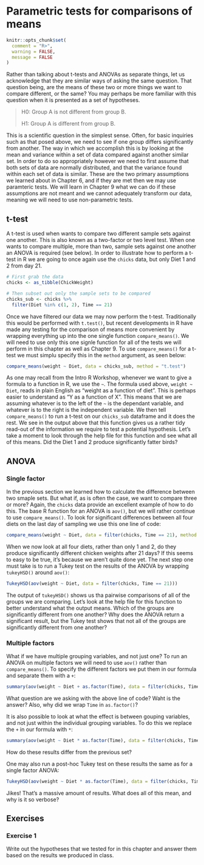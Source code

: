 # Parametric tests for comparisons of means

```r
knitr::opts_chunk$set(
  comment = "R>", 
  warning = FALSE, 
  message = FALSE
)
```

Rather than talking about t-tests and ANOVAs as separate things, let us acknowledge that they are similar ways of asking the same question. That question being, are the means of these two or more things we want to compare different, or the same? You may perhaps be more familiar with this question when it is presented as a set of hypotheses.

> H0: Group A is not different from group B.
>
> H1: Group A is different from group B.

This is a scientific question in the simplest sense. Often, for basic inquiries such as that posed above, we need to see if one group differs significantly from another. The way in which we accomplish this is by looking at the mean and variance within a set of data compared against another similar set. In order to do so appropriately however we need to first assume that both sets of data are normally distributed, and that the variance found within each set of data is similar. These are the two primary assumptions we learned about in Chapter 6, and if they are met then we may use paramteric tests. We will learn in Chapter 9 what we can do if these assumptions are not meant and we cannot adequately transform our data, meaning we will need to use non-parametric tests.

## t-test

A t-test is used when wants to compare two different sample sets against one another. This is also known as a two-factor or two level test. When one wants to compare multiple, more than two, sample sets against one another an ANOVA is required (see below). In order to illustrate how to perform a t-test in R we are going to once again use the `chicks` data, but only Diet 1 and 2 from day 21.

```r
# First grab the data
chicks <- as_tibble(ChickWeight)

# Then subset out only the sample sets to be compared
chicks_sub <- chicks %>% 
  filter(Diet %in% c(1, 2), Time == 21)
```

Once we have filtered our data we may now perform the t-test. Traditionally this would be performed with `t.test()`, but recent developments in R have made any testing for the comparison of means more convenient by wrapping everything up into the one single function `compare_means()`. We will need to use only this one signle function for all of the tests we will perform in this chapter as well as Chapter 9. To use `compare_means()` for a t-test we must simplu specify this in the `method` argument, as seen below:

```r
compare_means(weight ~ Diet, data = chicks_sub, method = "t.test")
```

As one may recall from the Intro R Workshop, whenever we want to give a formula to a function in R, we use the `~`. The formula used above, `weight ~ Diet`, reads in plain English as "weight as a function of diet". This is perhaps easier to understand as "Y as a function of X". This means that we are assuming whatever is to the left of the `~` is the dependant variable, and whatever is to the right is the independent variable. We then tell `compare_means()` to run a t-test on our `chicks_sub` dataframe and it does the rest. We see in the output above that this function gives us a rather tidy read-out of the information we require to test a potential hypothesis. Let's take a moment to look through the help file for this function and see what all of this means. Did the Diet 1 and 2 produce significantly fatter birds?

## ANOVA

### Single factor

In the previous section we learned how to calculate the difference between two smaple sets. But what if, as is often the case, we want to compare three or more? Again, the `chicks` data provide an excellent example of how to do this. The base R function for an ANOVA is `aov()`, but we will rather continue to use `compare_means()`. To look for significant differences between all four diets on the last day of sampling we use this one line of code:

```r
compare_means(weight ~ Diet, data = filter(chicks, Time == 21), method = "anova")
```

When we now look at all four diets, rather than only 1 and 2, do they produce significantly different chicken weights after 21 days? If this seems to easy to be true, it's because we aren't quite done yet. The next step one must take is to run a Tukey test on the results of the ANOVA by wrapping `tukeyHSD()` around `aov()`:

```r
TukeyHSD(aov(weight ~ Diet, data = filter(chicks, Time == 21)))
```

The output of `tukeyHSD()` shows us tha pairwise comparisons of all of the groups we are comparing. Let's look at the help file for this function to better understand what the output means. Which of the groups are significantly different from one another? Why does the ANOVA return a significant result, but the Tukey test shows that not all of the groups are significantly different from one another?

### Multiple factors

What if we have multiple grouping variables, and not just one? To run an ANOVA on multiple factors we will need to use `aov()` rather than `compare_means()`. To specify the different factors we put them in our formula and separate them with a `+`:

```r
summary(aov(weight ~ Diet + as.factor(Time), data = filter(chicks, Time %in% c(20, 21))))
```

What question are we asking with the above line of code? Waht is the answer? Also, why did we wrap `Time` in `as.factor()`?

It is also possible to look at what the effect is between gouping variables, and not just within the individual grouping variables. To do this we replace the `+` in our formula with `*`:

```r
summary(aov(weight ~ Diet * as.factor(Time), data = filter(chicks, Time %in% c(20, 21))))
```

How do these results differ from the previous set?

One may also run a post-hoc Tukey test on these results the same as for a single factor ANOVA:

```r
TukeyHSD(aov(weight ~ Diet * as.factor(Time), data = filter(chicks, Time %in% c(20, 21))))
```

Jikes! That's a massive amount of results. What does all of this mean, and why is it so verbose?

## Exercises

### Exercise 1

Write out the hypotheses that we tested for in this chapter and answer them based on the results we produced in class.
